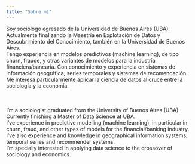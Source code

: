 ```yaml
---
title: "Sobre mí"
---
```


Soy sociólogo egresado de la Universidad de Buenos Aires (UBA). 
</br>
Actualmente finalizando la Maestría en Explotación de Datos y Descubrimiento del Conocimiento, también en la Universidad de Buenos Aires.
</br>
Tengo experiencia en modelos predictivos (machine learning), de tipo churn, fraude, y otras variantes de modelos para la industria financiera/bancaria. Con conocimiento y experiencia en sistemas de información geográfica, series temporales y sistemas de recomendación.
</br>
Me interesa particularmente aplicar la ciencia de datos al cruce entre la sociología y la economía.
</br></br></br>

I'm a sociologist graduated from the University of Buenos Aires (UBA).
</br>
Currently finishing a Master of Data Science at UBA.
</br>
I've experience in predictive modelling (machine learning), in particular in churn, fraud, and other types of models for the financial/banking industry. I've also experience and knowledge in geographical information systems, temporal series and recommender systems.
</br>
I'm specially interested in applying data science to the crossover of sociology and economics.
</br>